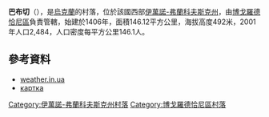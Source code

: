{{coord|48|40|0|N|24|26|30|E|scale:30000|display=title}}

'''巴布切'''（{{lang-uk|Бабче}}），是[[烏克蘭|烏克蘭]]的村落，位於該國西部[[伊萬諾-弗蘭科夫斯克州|伊萬諾-弗蘭科夫斯克州]]，由[[博戈羅德恰尼區|博戈羅德恰尼區]]負責管轄，始建於1406年，面積146.12平方公里，海拔高度492米，2001年人口2,484，人口密度每平方公里146.1人。

==參考資料==
*[http://weather.in.ua/ua/ivano-frankovskaja/461 weather.in.ua] {{Wayback|url=http://weather.in.ua/ua/ivano-frankovskaja/461 |date=20160313203250 }}
*[http://gska2.rada.gov.ua/pls/z7502/A005?rdat1=07.04.2009&rf7571=13170 картка]{{dead link|date=2017年12月 |bot=InternetArchiveBot |fix-attempted=yes }}

{{DEFAULTSORT:Бабче}}
[[Category:伊萬諾-弗蘭科夫斯克州村落|Category:伊萬諾-弗蘭科夫斯克州村落]]
[[Category:博戈羅德恰尼區村落|Category:博戈羅德恰尼區村落]]


{{IvanoFrankivsk-geo-stub}}